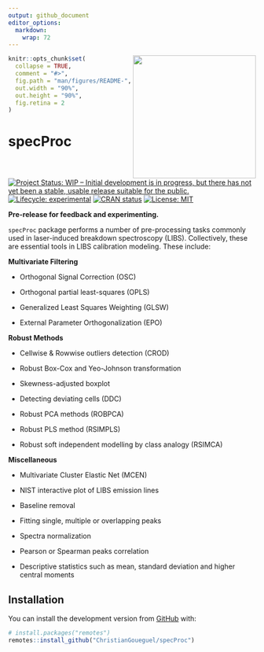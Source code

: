 ```yaml
---
output: github_document
editor_options: 
  markdown: 
    wrap: 72
---
```


<!-- README.md is generated from README.Rmd. Please edit that file -->

<img src="man/figures/logo.png" align="right" height="250"/>

```r
knitr::opts_chunk$set(
  collapse = TRUE,
  comment = "#>",
  fig.path = "man/figures/README-",
  out.width = "90%",
  out.height = "90%",
  fig.retina = 2
)
```

# specProc

<!-- badges: start -->

[![Project Status: WIP -- Initial development is in progress, but there
has not yet been a stable, usable release suitable for the
public.](https://www.repostatus.org/badges/latest/wip.svg)](https://www.repostatus.org/#wip)
[![Lifecycle:
experimental](https://img.shields.io/badge/lifecycle-experimental-orange.svg)](https://lifecycle.r-lib.org/articles/stages.html#experimental)
[![CRAN
status](https://www.r-pkg.org/badges/version/specProc)](https://CRAN.R-project.org/package=specProc)
[![License:
MIT](https://img.shields.io/badge/License-MIT-blue.svg)](https://opensource.org/licenses/MIT)

<!-- badges: end -->

**Pre-release for feedback and experimenting.**

`specProc` package performs a number of pre-processing tasks commonly
used in laser-induced breakdown spectroscopy (LIBS). Collectively, these
are essential tools in LIBS calibration modeling. These include:

**Multivariate Filtering**

-   Orthogonal Signal Correction (OSC)

-   Orthogonal partial least-squares (OPLS)

-   Generalized Least Squares Weighting (GLSW)

-   External Parameter Orthogonalization (EPO)

**Robust Methods**

-   Cellwise & Rowwise outliers detection (CROD)

-   Robust Box-Cox and Yeo-Johnson transformation

-   Skewness-adjusted boxplot

-   Detecting deviating cells (DDC)

-   Robust PCA methods (ROBPCA)

-   Robust PLS method (RSIMPLS)

-   Robust soft independent modelling by class analogy (RSIMCA)

**Miscellaneous**

-   Multivariate Cluster Elastic Net (MCEN)

-   NIST interactive plot of LIBS emission lines

-   Baseline removal

-   Fitting single, multiple or overlapping peaks

-   Spectra normalization

-   Pearson or Spearman peaks correlation

-   Descriptive statistics such as mean, standard deviation and higher
    central moments

## Installation

You can install the development version from
[GitHub](https://github.com/) with:

``` r
# install.packages("remotes")
remotes::install_github("ChristianGoueguel/specProc")
```
